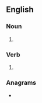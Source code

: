 ==English==

===Noun===
{{head|en|noun form}}

# {{plural of|tiff|lang=en}}

===Verb===
{{head|en|verb form}}

# {{en-third-person singular of|tiff}}

===Anagrams===
* {{anagrams|en|a=ffist|Stiff|stiff}}